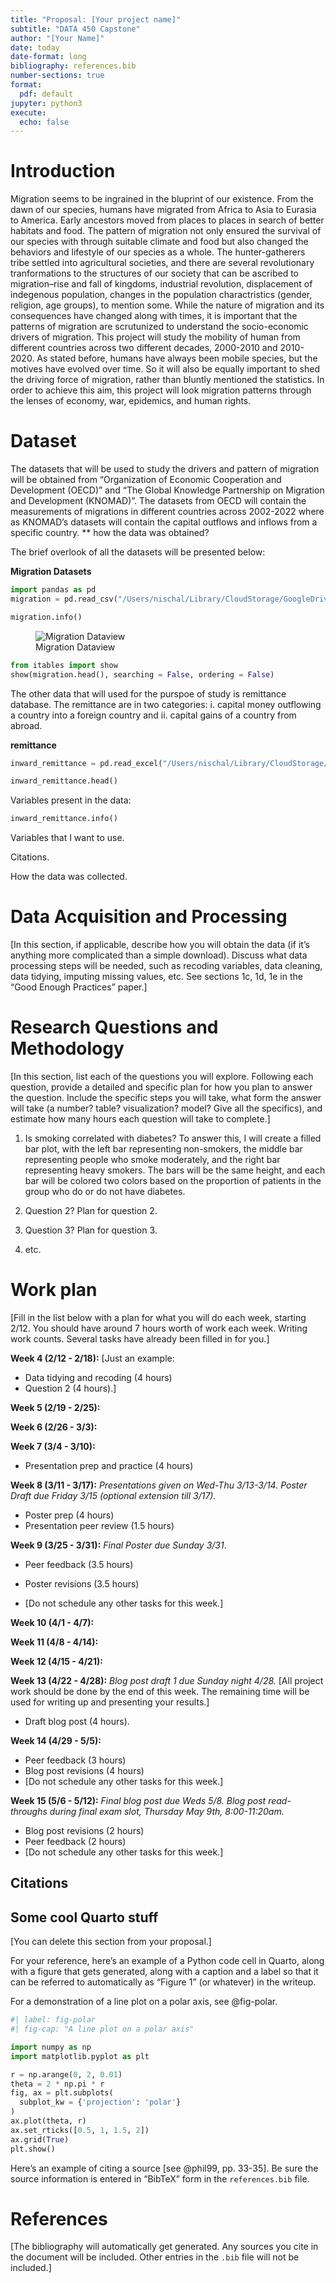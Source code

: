 ```yaml
---
title: "Proposal: [Your project name]"
subtitle: "DATA 450 Capstone"
author: "[Your Name]"
date: today
date-format: long
bibliography: references.bib
number-sections: true
format:
  pdf: default
jupyter: python3
execute: 
  echo: false
---
```


# Introduction

Migration seems to be ingrained in the bluprint of our existence. From the dawn of our species, humans have migrated from Africa to Asia to Eurasia to America. Early ancestors moved from places to places in search of better habitats and food. The pattern of migration not only ensured the survival of our species with through suitable climate and food but also changed the behaviors and lifestyle of our species as a whole. The hunter-gatherers tribe settled into agricultural societies, and there are several revolutionary tranformations to the structures of our society that can be ascribed to migration--rise and fall of kingdoms, industrial revolution, displacement of indegenous population, changes in the population charactristics (gender, religion, age groups), to mention some. While the nature of migration and its consequences have changed along with times, it is important that the patterns of migration are scrutunized to understand the socio-economic drivers of migration. This project will study the mobility of human from different countries across two different decades, 2000-2010 and 2010-2020. As stated before, humans have always been mobile species, but the motives have evolved over time. So it will also be equally important to shed the driving force of migration, rather than bluntly mentioned the statistics. In order to achieve this aim, this project will look migration patterns through the lenses of economy, war, epidemics, and human rights.

# Dataset

The datasets that will be used to study the drivers and pattern of migration will be obtained from "Organization of Economic Cooperation and Development (OECD)" and "The Global Knowledge Partnership on Migration and Development (KNOMAD)". The datasets from OECD will contain the measurements of migrations in different countries across 2002-2022 where as KNOMAD's datasets will contain the capital outflows and inflows from a specific country. ** how the data was obtained?

The brief overlook of all the datasets will be presented below:

**Migration Datasets**

```python
import pandas as pd
migration = pd.read_csv("/Users/nischal/Library/CloudStorage/GoogleDrive-nbhanda1@ramapo.edu/My Drive/undergrad/spring 2024/capstone/data/inflows of foreign population by nationality.csv", low_memory=False)
```

```python
migration.info()
```

![Migration Dataview](/Users/nischal/Desktop/migration_inflows_dataview.png)

```python
from itables import show
show(migration.head(), searching = False, ordering = False)
```

The other data that will used for the purspoe of study is remittance database. The remittance are in two categories: i. capital money outflowing a country into a foreign country and ii. capital gains of a country from abroad.

**remittance** 

```python
inward_remittance = pd.read_excel("/Users/nischal/Library/CloudStorage/GoogleDrive-nbhanda1@ramapo.edu/My Drive/undergrad/spring 2024/capstone/data/inward_remittance_flows_december_2023_1.xlsx")

inward_remittance.head()
```

Variables present in the data:
```python
inward_remittance.info()
```

Variables that I want to use.

Citations. 

How the data was collected.

# Data Acquisition and Processing

[In this section, if applicable, describe how you will obtain the data (if it's
anything more complicated than a simple download). Discuss what data 
processing steps will be needed, such as recoding variables, data cleaning,
data tidying, imputing missing values, etc. See sections 1c, 1d, 1e in the 
"Good Enough Practices" paper.]

# Research Questions and Methodology

[In this section, list each of the questions you will explore. Following each
question, provide a detailed and specific plan for how you plan to answer the 
question. Include the specific steps you will take, what form the answer will 
take (a number? table? visualization? model? Give all the specifics), and 
estimate how many hours each question will take to complete.]

1. Is smoking correlated with diabetes? To answer this, I will create a filled
bar plot, with the left bar representing non-smokers, the middle bar
representing people who smoke moderately, and the right bar representing heavy
smokers. The bars will be the same height, and each bar will be
colored two colors based on the proportion of patients in the group who do or
do not have diabetes.

2. Question 2? Plan for question 2.

3. Question 3? Plan for question 3.

4. etc.

# Work plan

[Fill in the list below with a plan for what you will do each week, starting 2/12. You should
have around 7 hours worth of work each week. Writing work counts. Several tasks
have already been filled in for you.]

**Week 4 (2/12 - 2/18):** [Just an example: 

* Data tidying and recoding (4 hours)
* Question 2 (4 hours).]

**Week 5 (2/19 - 2/25):**

**Week 6 (2/26 - 3/3):**

**Week 7 (3/4 - 3/10):**

* Presentation prep and practice (4 hours)

**Week 8 (3/11 - 3/17):** *Presentations given on Wed-Thu 3/13-3/14. Poster Draft due Friday 3/15 (optional extension till 3/17).*

* Poster prep (4 hours)
* Presentation peer review (1.5 hours)

**Week 9 (3/25 - 3/31):** *Final Poster due Sunday 3/31*.

* Peer feedback (3.5 hours)

* Poster revisions (3.5 hours)

* [Do not schedule any other tasks for this week.]

**Week 10 (4/1 - 4/7):** 

**Week 11 (4/8 - 4/14):**

**Week 12 (4/15 - 4/21):**

**Week 13 (4/22 - 4/28):** *Blog post draft 1 due Sunday night 4/28.*
[All project work should be done by the end of this 
week. The remaining time will be used for writing up and presenting your results.]

* Draft blog post (4 hours).

**Week 14 (4/29 - 5/5):**

* Peer feedback (3 hours)
* Blog post revisions (4 hours)
* [Do not schedule any other tasks for this week.]

**Week 15 (5/6 - 5/12):**  *Final blog post due Weds 5/8. Blog post read-throughs during final exam slot, Thursday May 9th, 8:00-11:20am.*

* Blog post revisions (2 hours)
* Peer feedback (2 hours)
* [Do not schedule any other tasks for this week.]

## Citations

## Some cool Quarto stuff

[You can delete this section from your proposal.]

For your reference, here's an example of a Python code cell in Quarto,
along with a figure that gets generated, along with a caption and a label
so that it can be referred to automatically as "Figure 1" (or whatever)
in the writeup.

For a demonstration of a line plot on a polar axis, see @fig-polar.

```python
#| label: fig-polar
#| fig-cap: "A line plot on a polar axis"

import numpy as np
import matplotlib.pyplot as plt

r = np.arange(0, 2, 0.01)
theta = 2 * np.pi * r
fig, ax = plt.subplots(
  subplot_kw = {'projection': 'polar'} 
)
ax.plot(theta, r)
ax.set_rticks([0.5, 1, 1.5, 2])
ax.grid(True)
plt.show()
```

Here's an example of citing a source [see @phil99, pp. 33-35]. Be sure the source information is entered in "BibTeX" form in the `references.bib` file.

# References

[The bibliography will automatically get generated. Any sources you
cite in the document will be included. Other entries in the `.bib` file
will not be included.]